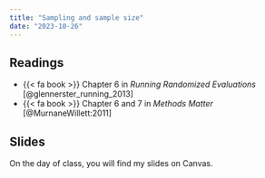 ```yaml
---
title: "Sampling and sample size"
date: "2023-10-26"
---
```


## Readings

- {{< fa book >}} Chapter 6 in *Running Randomized Evaluations* [@glennerster_running_2013]
- {{< fa book >}} Chapter 6 and 7 in *Methods Matter* [@MurnaneWillett:2011]

## Slides

On the day of class, you will find my slides on Canvas. 
